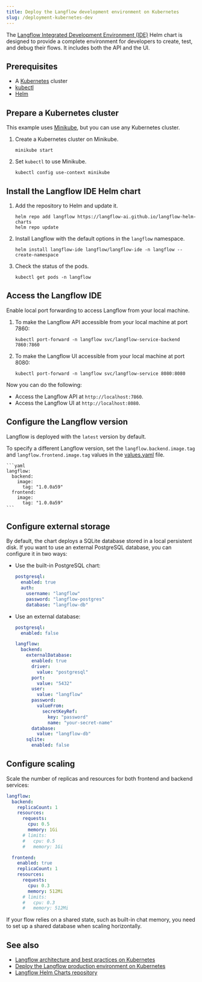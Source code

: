 ```yaml
---
title: Deploy the Langflow development environment on Kubernetes
slug: /deployment-kubernetes-dev
---
```



The [Langflow Integrated Development Environment (IDE)](https://github.com/langflow-ai/langflow-helm-charts/tree/main/charts/langflow-ide) Helm chart is designed to provide a complete environment for developers to create, test, and debug their flows. It includes both the API and the UI.

## Prerequisites

- A [Kubernetes](https://kubernetes.io/docs/setup/) cluster
- [kubectl](https://kubernetes.io/docs/tasks/tools/#kubectl)
- [Helm](https://helm.sh/docs/intro/install/)

## Prepare a Kubernetes cluster

This example uses [Minikube](https://minikube.sigs.k8s.io/docs/start/), but you can use any Kubernetes cluster.

1. Create a Kubernetes cluster on Minikube.

	```shell
	minikube start
	```

2. Set `kubectl` to use Minikube.

	```shell
	kubectl config use-context minikube
	```

## Install the Langflow IDE Helm chart

1. Add the repository to Helm and update it.

	```shell
	helm repo add langflow https://langflow-ai.github.io/langflow-helm-charts
	helm repo update
	```

2. Install Langflow with the default options in the `langflow` namespace.

	```shell
	helm install langflow-ide langflow/langflow-ide -n langflow --create-namespace
	```

3. Check the status of the pods.

	```shell
	kubectl get pods -n langflow
	```

## Access the Langflow IDE

Enable local port forwarding to access Langflow from your local machine.

1. To make the Langflow API accessible from your local machine at port 7860:
    ```shell
    kubectl port-forward -n langflow svc/langflow-service-backend 7860:7860
    ```

2. To make the Langflow UI accessible from your local machine at port 8080:
    ```shell
    kubectl port-forward -n langflow svc/langflow-service 8080:8080
    ```

Now you can do the following:
- Access the Langflow API at `http://localhost:7860`.
- Access the Langflow UI at `http://localhost:8080`.

## Configure the Langflow version

Langflow is deployed with the `latest` version by default.

To specify a different Langflow version, set the `langflow.backend.image.tag` and `langflow.frontend.image.tag` values in the [values.yaml](https://github.com/langflow-ai/langflow-helm-charts/blob/main/charts/langflow-ide/values.yaml) file.

    ```yaml
    langflow:
      backend:
        image:
          tag: "1.0.0a59"
      frontend:
        image:
          tag: "1.0.0a59"
    ```

## Configure external storage

By default, the chart deploys a SQLite database stored in a local persistent disk. If you want to use an external PostgreSQL database, you can configure it in two ways:

* Use the built-in PostgreSQL chart:
    ```yaml
    postgresql:
      enabled: true
      auth:
        username: "langflow"
        password: "langflow-postgres"
        database: "langflow-db"
    ```

* Use an external database:
    ```yaml
    postgresql:
      enabled: false

    langflow:
      backend:
        externalDatabase:
          enabled: true
          driver:
            value: "postgresql"
          port:
            value: "5432"
          user:
            value: "langflow"
          password:
            valueFrom:
              secretKeyRef:
                key: "password"
                name: "your-secret-name"
          database:
            value: "langflow-db"
        sqlite:
          enabled: false
    ```

## Configure scaling

Scale the number of replicas and resources for both frontend and backend services:

```yaml
langflow:
  backend:
    replicaCount: 1
    resources:
      requests:
        cpu: 0.5
        memory: 1Gi
      # limits:
      #   cpu: 0.5
      #   memory: 1Gi

  frontend:
    enabled: true
    replicaCount: 1
    resources:
      requests:
        cpu: 0.3
        memory: 512Mi
      # limits:
      #   cpu: 0.3
      #   memory: 512Mi
```

If your flow relies on a shared state, such as built-in chat memory, you need to set up a shared database when scaling horizontally.

## See also

* [Langflow architecture and best practices on Kubernetes](/deployment-prod-best-practices)
* [Deploy the Langflow production environment on Kubernetes](/deployment-kubernetes-prod)
* [Langflow Helm Charts repository](https://github.com/langflow-ai/langflow-helm-charts)